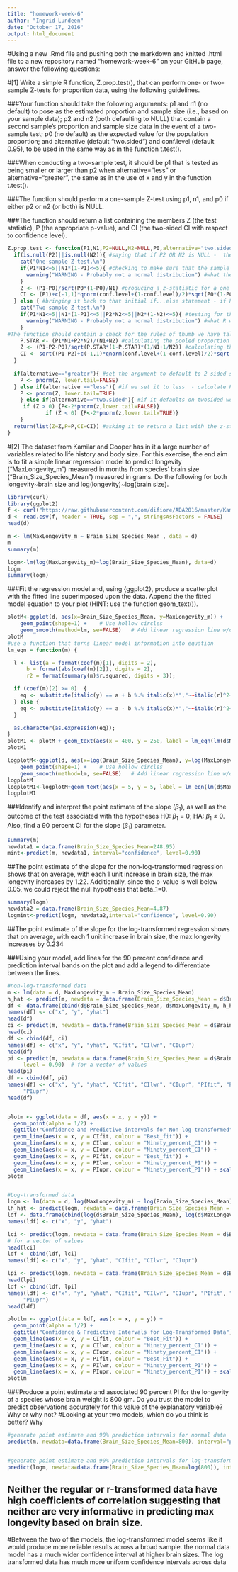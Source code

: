 ```yaml
---
title: "homework-week-6"
author: "Ingrid Lundeen"
date: "October 17, 2016"
output: html_document
---
```


#Using a new .Rmd file and pushing both the markdown and knitted .html file to a new repository named "homework-week-6" on your GitHub page, answer the following questions:

#[1] Write a simple R function, Z.prop.test(), that can perform one- or two-sample Z-tests for proportion data, using the following guidelines.

###Your function should take the following arguments: p1 and n1 (no default) to pose as the estimated proportion and sample size (i.e., based on your sample data); p2 and n2 (both defaulting to NULL) that contain a second sample's proportion and sample size data in the event of a two-sample test; p0 (no default) as the expected value for the population proportion; and alternative (default "two.sided") and conf.level (default 0.95), to be used in the same way as in the function t.test().

###When conducting a two-sample test, it should be p1 that is tested as being smaller or larger than p2 when alternative="less" or alternative="greater", the same as in the use of x and y in the function t.test().

###The function should perform a one-sample Z-test using p1, n1, and p0 if either p2 or n2 (or both) is NULL.

###The function should return a list containing the members Z (the test statistic), P (the appropriate p-value), and CI (the two-sided CI with respect to confidence level).

```r


Z.prop.test <- function(P1,N1,P2=NULL,N2=NULL,P0,alternative="two.sided",conf.level=0.95){ #specifying that arguments the function is going to use and specifying that by default, P2 and N2 should be null
  if(is.null(P2)||is.null(N2)){ #saying that if P2 OR N2 is NULL -  the function will do the following
    cat("One-sample Z-test.\n")
    if(P1*N1<=5||N1*(1-P1)<=5){ #checking to make sure that the sample size is large enough to assume normality in the data
      warning("WARNING - Probably not a normal distribution") #what the function will spit out if either of those equations tested is less than or equal to five
    }
    Z <- (P1-P0)/sqrt(P0*(1-P0)/N1) #producing a z-statistic for a one sample z-test
    CI <- (P1)+c(-1,1)*qnorm(conf.level+(1-conf.level)/2)*sqrt(P0*(1-P0)/N1) #producing a confidence interval for a one sample z-test. 
  } else { #bringing it back to that initial if...else statement - if P2 and N2 are NOT null. 
    cat("Two-sample Z-test.\n")
    if(P1*N1<=5||N1*(1-P1)<=5||P2*N2<=5||N2*(1-N2)<=5){ #testing for the appropriate sample size to assume normality
      warning("WARNING - Probably not a normal distribution") #what R will spit out if the sample isn't large enough to assume normality - although it will still run.
    }
#The function should contain a check for the rules of thumb we have talked about ($n * p > 5$ and $n * (1-p) >5$) to ensure the validity of assuming the normal distribution in both the one- and two-sample settings. If this is violated, the function should still complete but it should also print an appropriate warning message.
    P.STAR <- (P1*N1+P2*N2)/(N1+N2) #calculating the pooled proportion so we can calculate a 2-sample z-test
    Z <- (P1-P2-P0)/sqrt(P.STAR*(1-P.STAR)*(1/N1+1/N2)) #calculating the z-statistic for a 2-sample z-test
    CI <- sort((P1-P2)+c(-1,1)*qnorm(conf.level+(1-conf.level)/2)*sqrt(P.STAR*(1-P.STAR)*(1/N1+1/N2))) #
  }
 
  if(alternative=="greater"){ #set the argument to default to 2 sided so if we set it as greater instead than we want to calculate it this way - 
    P <- pnorm(Z, lower.tail=FALSE) 
  } else if(alternative =="less"){ #if we set it to less  - calculate P this way
    P <- pnorm(Z, lower.tail=TRUE)
    } else if(alternative=="two.sided"){ #if it defaults on twosided we calculate it this way
     if (Z > 0) {P<-2*pnorm(z,lower.tail=FALSE)}
            if (Z < 0) {P<-2*pnorm(z,lower.tail=TRUE)}
    }
  return(list(Z=Z,P=P,CI=CI)) #asking it to return a list with the z-statistic, the p-value, and the associated confidence intervals
}


```


#[2] The dataset from Kamilar and Cooper has in it a large number of variables related to life history and body size. For this exercise, the end aim is to fit a simple linear regression model to predict longevity ("MaxLongevity_m") measured in months from species' brain size ("Brain_Size_Species_Mean") measured in grams. Do the following for both longevity~brain size and log(longevity)~log(brain size).
```r
library(curl)
library(ggplot2)
f <- curl("https://raw.githubusercontent.com/difiore/ADA2016/master/KamilarAndCooperData.csv")
d <- read.csv(f, header = TRUE, sep = ",", stringsAsFactors = FALSE)
head(d)

m <- lm(MaxLongevity_m ~ Brain_Size_Species_Mean , data = d)
m
summary(m)

logm<-lm(log(MaxLongevity_m)~log(Brain_Size_Species_Mean), data=d)
logm
summary(logm)
```
###Fit the regression model and, using {ggplot2}, produce a scatterplot with the fitted line superimposed upon the data. Append the the fitted model equation to your plot (HINT: use the function geom_text()).
```r

plotM<-ggplot(d, aes(x=Brain_Size_Species_Mean, y=MaxLongevity_m)) +
    geom_point(shape=1) +    # Use hollow circles
    geom_smooth(method=lm, se=FALSE)   # Add linear regression line w/o confidence lines 
plotM                             
#use a function that turns linear model information into equation
lm_eqn = function(m) { 

  l <- list(a = format(coef(m)[1], digits = 2),
      b = format(abs(coef(m)[2]), digits = 2),
      r2 = format(summary(m)$r.squared, digits = 3));

  if (coef(m)[2] >= 0)  {
    eq <- substitute(italic(y) == a + b %.% italic(x)*","~~italic(r)^2~"="~r2,l)
  } else {
    eq <- substitute(italic(y) == a - b %.% italic(x)*","~~italic(r)^2~"="~r2,l)    
  }

  as.character(as.expression(eq));                 
}
plotM1 <- plotM + geom_text(aes(x = 400, y = 250, label = lm_eqn(lm(d$MaxLongevity_m ~ d$Brain_Size_Species_Mean))), parse = TRUE)
plotM1

logplotM<-ggplot(d, aes(x=log(Brain_Size_Species_Mean), y=log(MaxLongevity_m))) +
    geom_point(shape=1) +    # Use hollow circles
    geom_smooth(method=lm, se=FALSE)   # Add linear regression line w/o confidence lines
logplotM           
logplotM1<-logplotM+geom_text(aes(x = 5, y = 5, label = lm_eqn(lm(d$MaxLongevity_m ~ d$Brain_Size_Species_Mean))), parse = TRUE)
logplotM1

```
###Identify and interpret the point estimate of the slope ($\beta_1$), as well as the outcome of the test associated with the hypotheses H0: $\beta_1$ = 0; HA: $\beta_1$ ≠ 0. Also, find a 90 percent CI for the slope ($\beta_1$) parameter.
```r
summary(m)
newdata1 = data.frame(Brain_Size_Species_Mean=248.95)
mint<-predict(m, newdata1, interval="confidence", level=0.90) 

```
##The point estimate of the slope for the non-log-transformed regression shows that on average, with each 1 unit increase in brain size, the max longevity increases by 1.22. Additionally, since the p-value is well below 0.05, we could reject the null hypothesis that beta_1=0. 
```r
summary(logm)
newdata2 = data.frame(Brain_Size_Species_Mean=4.87)
logmint<-predict(logm, newdata2,interval="confidence", level=0.90)
```
##The point estimate of the slope for the log-transformed regression shows that on average, with each 1 unit increase in brain size, the max longevity increases by 0.234



###Using your model, add lines for the 90 percent confidence and prediction interval bands on the plot and add a legend to differentiate between the lines.
```r
#non-log-transformed data
m <- lm(data = d, MaxLongevity_m ~ Brain_Size_Species_Mean)
h_hat <- predict(m, newdata = data.frame(Brain_Size_Species_Mean = d$Brain_Size_Species_Mean))
df <- data.frame(cbind(d$Brain_Size_Species_Mean, d$MaxLongevity_m, h_hat))
names(df) <- c("x", "y", "yhat")
head(df)
ci <- predict(m, newdata = data.frame(Brain_Size_Species_Mean = d$Brain_Size_Species_Mean), interval = "confidence", level = 0.90)  # for a vector of values
head(ci)
df <- cbind(df, ci)
names(df) <- c("x", "y", "yhat", "CIfit", "CIlwr", "CIupr")
head(df)
pi <- predict(m, newdata = data.frame(Brain_Size_Species_Mean = d$Brain_Size_Species_Mean), interval = "prediction", 
     level = 0.90)  # for a vector of values
head(pi)
df <- cbind(df, pi)
names(df) <- c("x", "y", "yhat", "CIfit", "CIlwr", "CIupr", "PIfit", "PIlwr", 
     "PIupr")
head(df)


plotm <- ggplot(data = df, aes(x = x, y = y)) + 
  geom_point(alpha = 1/2) +
  ggtitle("Confidence and Predictive intervals for Non-log-transformed") +
  geom_line(aes(x = x, y = CIfit, colour = "Best_fit")) + 
  geom_line(aes(x = x, y = CIlwr, colour = "Ninety_percent_CI")) + 
  geom_line(aes(x = x, y = CIupr, colour = "Ninety_percent_CI")) +
  geom_line(aes(x = x, y = PIfit, colour = "Best_fit")) + 
  geom_line(aes(x = x, y = PIlwr, colour = "Ninety_percent_PI")) + 
  geom_line(aes(x = x, y = PIupr, colour = "Ninety_percent_PI")) + scale_colour_manual(name="Line Color Key",values=c(Best_fit="firebrick3",Ninety_percent_CI="mediumpurple3", Ninety_percent_PI="steelblue3"))
plotm


#Log-transformed data
logm <- lm(data = d, log(MaxLongevity_m) ~ log(Brain_Size_Species_Mean))
lh_hat <- predict(logm, newdata = data.frame(Brain_Size_Species_Mean = log(d$Brain_Size_Species_Mean)))
ldf <- data.frame(cbind(log(d$Brain_Size_Species_Mean), log(d$MaxLongevity_m), lh_hat))
names(ldf) <- c("x", "y", "yhat")

lci <- predict(logm, newdata = data.frame(Brain_Size_Species_Mean = d$Brain_Size_Species_Mean), interval = "confidence", level = 0.90) 
# for a vector of values
head(lci)
ldf <- cbind(ldf, lci)
names(ldf) <- c("x", "y", "yhat", "CIfit", "CIlwr", "CIupr")

lpi <- predict(logm, newdata = data.frame(Brain_Size_Species_Mean = d$Brain_Size_Species_Mean), interval = "prediction", level = 0.90)  # for a vector of values
head(lpi)
ldf <- cbind(ldf, lpi)
names(ldf) <- c("x", "y", "yhat", "CIfit", "CIlwr", "CIupr", "PIfit", "PIlwr", 
     "PIupr")
head(ldf)

plotlm <- ggplot(data = ldf, aes(x = x, y = y)) + 
  geom_point(alpha = 1/2) +
  ggtitle("Confidence & Predictive Intervals for Log-Transformed Data") +
  geom_line(aes(x = x, y = CIfit, colour = "Best_Fit")) + 
  geom_line(aes(x = x, y = CIlwr, colour = "Ninety_percent_CI")) + 
  geom_line(aes(x = x, y = CIupr, colour = "Ninety_percent_CI")) +
  geom_line(aes(x = x, y = PIfit, colour = "Best_Fit")) + 
  geom_line(aes(x = x, y = PIlwr, colour = "Ninety_percent_PI")) + 
  geom_line(aes(x = x, y = PIupr, colour = "Ninety_percent_PI")) + scale_colour_manual(name="Line Color Key",values=c(Best_Fit="firebrick3",Ninety_percent_CI="mediumpurple3", Ninety_percent_PI="steelblue3"))
plotlm


```

###Produce a point estimate and associated 90 percent PI for the longevity of a species whose brain weight is 800 gm. Do you trust the model to predict observations accurately for this value of the explanatory variable? Why or why not?
#Looking at your two models, which do you think is better? Why


```r
#generate point estimate and 90% prediction intervals for normal data
predict(m, newdata=data.frame(Brain_Size_Species_Mean=800), interval="prediction", level=0.90)


#generate point estimate and 90% prediction intervals for log-transformed data
predict(logm, newdata=data.frame(Brain_Size_Species_Mean=log(800)), interval="prediction", level=0.90)

```
## Neither the regular or r-transformed data have high coefficients of correlation suggesting that neither are very informative in predicting max longevity based on brain size. 
#Between the two of the models, the log-transformed model seems like it would produce more reliable results across a broad sample. the normal data model has a much wider confidence interval at higher brain sizes. The log transformed data has much more uniform confidence intervals across data 
